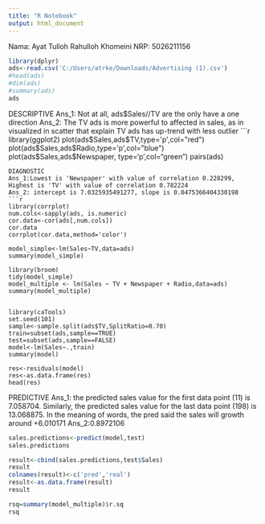 ```yaml
---
title: "R Notebook"
output: html_document
---
```

Nama: Ayat Tulloh Rahulloh Khomeini
NRP: 5026211156
```r
library(dplyr)
ads<-read.csv('C:/Users/atrke/Downloads/Advertising (1).csv')
#head(ads)
#dim(ads)
#summary(ads)
ads
```
DESCRIPTIVE
Ans_1: Not at all, ads$Sales//TV are the only have a one direction
Ans_2: The TV ads is more powerful to affected in sales, as in visualized in scatter that explain TV ads has up-trend with less outlier
```r
library(ggplot2)
plot(ads$Sales,ads$TV,type='p',col="red")
plot(ads$Sales,ads$Radio,type='p',col="blue")
plot(ads$Sales,ads$Newspaper, type='p',col="green")
pairs(ads)
```
DIAGNOSTIC
Ans_1:Lowest is 'Newspaper' with value of correlation 0.228299, Highest is 'TV' with value of correlation 0.782224
Ans_2: intercept is 7.0325935491277, slope is 0.0475366404330198
```r
library(corrplot)
num.cols<-sapply(ads, is.numeric)
cor.data<-cor(ads[,num.cols])
cor.data
corrplot(cor.data,method='color')

model_simple<-lm(Sales~TV,data=ads)
summary(model_simple)

library(broom)
tidy(model_simple)
model_multiple <- lm(Sales ~ TV + Newspaper + Radio,data=ads)
summary(model_multiple)


library(caTools)
set.seed(101)
sample<-sample.split(ads$TV,SplitRatio=0.70)
train=subset(ads,sample==TRUE)
test=subset(ads,sample==FALSE)
model<-lm(Sales~.,train)
summary(model)

res<-residuals(model)
res<-as.data.frame(res)
head(res)
```
PREDICTIVE
Ans_1: the predicted sales value for the first data point (11) is 7.058704. Similarly, the predicted sales value for the last data point (198) is 13.068875. In the meaning of words, the pred said the sales will growth around +6.010171
Ans_2:0.8972106
```r
sales.predictions<-predict(model,test)
sales.predictions

result<-cbind(sales.predictions,test$Sales)
result
colnames(result)<-c('pred','real')
result<-as.data.frame(result)
result

rsq=summary(model_multiple)$r.sq
rsq

```
